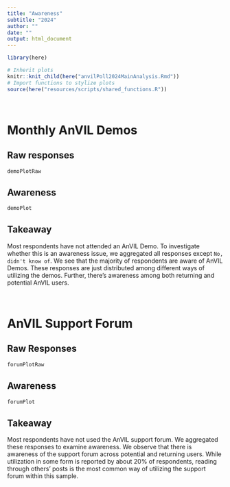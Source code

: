 ```yaml
---
title: "Awareness"
subtitle: "2024"
author: ""
date: ""
output: html_document
---
```


```r
library(here)

# Inherit plots
knitr::knit_child(here("anvilPoll2024MainAnalysis.Rmd"))
# Import functions to stylize plots
source(here("resources/scripts/shared_functions.R"))
```

<br/>

# Monthly AnVIL Demos

## Raw responses

```r
demoPlotRaw
```  

## Awareness

```r
demoPlot
```

## Takeaway

Most respondents have not attended an AnVIL Demo. To investigate whether this is an awareness issue, we aggregated all responses except `No, didn't know of`. We see that the majority of respondents are aware of AnVIL Demos. These responses are just distributed among different ways of utilizing the demos. Further, there's awareness among both returning and potential AnVIL users.

<br/>

# AnVIL Support Forum

## Raw Responses

```r
forumPlotRaw
```

## Awareness

```r
forumPlot
```

## Takeaway

Most respondents have not used the AnVIL support forum. We aggregated these responses to examine awareness. We observe that there is awareness of the support forum across potential and returning users. While utilization in some form is reported by about 20% of respondents, reading through others' posts is the most common way of utilizing the support forum within this sample.
